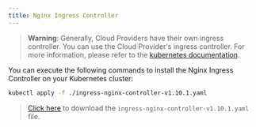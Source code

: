 ```yaml
---
title: Nginx Ingress Controller
---
```


> **Warning**: Generally, Cloud Providers have their own ingress controller. You can use the Cloud Provider's ingress controller. For more information, please refer to the [kubernetes documentation](https://kubernetes.io/docs/concepts/services-networking/ingress-controllers/).

You can execute the following commands to install the Nginx Ingress Controller on your Kubernetes cluster:

```bash
kubectl apply -f ./ingress-nginx-controller-v1.10.1.yaml
```

> <a href="/assets/ingress-nginx-controller-v1.10.1.yaml" download="ingress-nginx-controller-v1.10.1.yaml">Click here</a> to download the `ingress-nginx-controller-v1.10.1.yaml` file.

